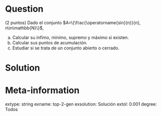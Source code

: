 ```r
```

Question
========
(2 puntos) Dado el conjunto $A=\{\frac{\operatorname{sin}(n)}{n}, n\in\mathbb{N}\}$,

a.  Calcular su ínfimo, mínimo, supremo y máximo si existen.
a.  Calcular sus puntos de acumulación.
a.  Estudiar si se trata de un conjunto abierto o cerrado.

Solution
========


Meta-information
================
extype: string
exname: top-2-gen
exsolution: Solución
extol: 0.001
degree: Todos
